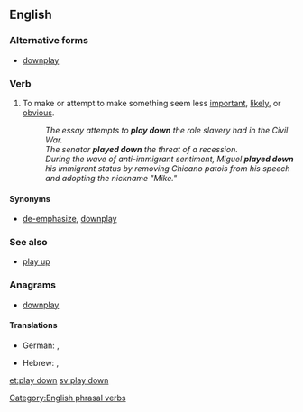 ==English==

===Alternative forms===
* [[downplay]]

===Verb===
{{en-verb|inf=to [[play]] [[down]]|plays down|playing down|played down}}

# {{idiomatic}} To make or attempt to make something seem less [[important]], [[likely]], or [[obvious]].
#: ''The essay attempts to '''play down''' the role slavery had in the Civil War.''
#: ''The senator '''played down''' the threat of a recession.''
#: ''During the wave of anti-immigrant sentiment, Miguel '''played down''' his immigrant status by removing Chicano patois from his speech and adopting the nickname "Mike."''

====Synonyms====
* {{sense|make to seem less important}} [[de-emphasize]], [[downplay]]

===See also===
* {{sense|make to seem less important}} [[play up]]

===Anagrams===
* [[downplay#English|downplay]]

====Translations====
{{rfc-level|Translations at L4+ not in L3 POS section|lang=en}}
{{trans-top}}
* German: {{t|de|herunterspielen}}, {{t|de|kleinreden}}
{{trans-mid}}
* Hebrew: {{t-|he|גימד|alt=גִמֵּד|tr=giméd}}, {{t|he|הצניע|alt=הִצְנִיעַ|tr=hitsnía}}
{{trans-bottom}}

[[Category:English phrasal verbs]]

[[et:play down]]
[[sv:play down]]